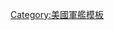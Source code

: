 {{military navigation
|name  = 哥倫比亞級核潛艇
|title = [[哥倫比亞級核潛艇]]
|state = {{{state|autocollapse}}}
|style = wide
|bodyclass = hlist

|list1 =
* {{Link-en|哥倫比亞特區號核潛艇 (SSBN-826)|USS District of Columbia (SSBN-826)|SSBN-826 哥倫比亞特區號}}
* {{Link-en|威斯康星號核潛艇|USS Wisconsin (SSBN-827)|SSBN-827 威斯康星號}}
* SSBN-828 未命名
* SSBN-829 未命名
* SSBN-830 未命名
* SSBN-831 未命名
* SSBN-832 未命名
* SSBN-833 未命名
* SSBN-834 未命名
* SSBN-835 未命名
* SSBN-836 未命名
* SSBN-837 未命名

|list2 =
* 前級： [[俄亥俄级核潜艇]]
* 次級： 無

|below =
* {{Link-en|美國海軍潛艇列表|List of submarines of the United States Navy|美國海軍潛艇列表}}
* [[美國海軍潛艇級別列表]]

}}<noinclude>
{{collapsible option}}
[[Category:美國軍艦模板]]
</noinclude>